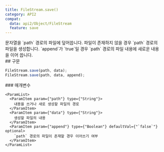 ```yaml
---
title: FileStream.save()
category: API2
compat:
  data: api2/Object/FileStream
  feature: save
---
```


<Section>
  문자열을 `path` 경로의 파일에 덮어씁니다. 파일이 존재하지 않을 경우 `path` 경로의 파일을 생성합니다. `append`가 `true`일 경우 `path` 경로의 파일 내용에 새로운 내용을 이어 씁니다.
</Section>
<Section>
  ## 구문

  ~~~js
  FileStream.save(path, data);
  FileStream.save(path, data, append);
  ~~~

  <Section>
    ### 매개변수

    <ParamList>
      <ParamItem param={"path"} type={"String"}>
        내용을 쓰거나 새로 생성할 파일의 경로
      </ParamItem>
      <ParamItem param={"data"} type={"String"}>
        생성할 파일의 내용
      </ParamItem>
      <ParamItem param={"append"} type={"Boolean"} defaultVal={"`false`"} optional>
        `path` 경로의 파일이 존재할 경우 이어쓰기 여부
      </ParamItem>
    </ParamList>
  </Section>
</Section>